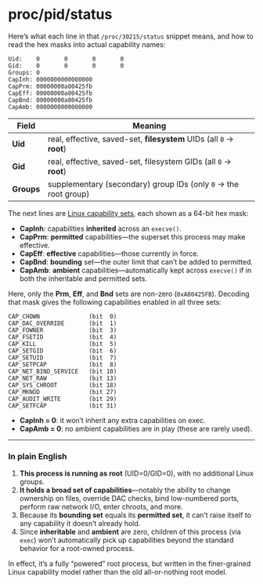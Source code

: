 # proc/pid/status

Here’s what each line in that `/proc/30215/status` snippet means, and how to read the hex masks into actual capability names:

```text
Uid:    0       0       0       0
Gid:    0       0       0       0
Groups: 0
CapInh: 0000000000000000
CapPrm: 00000000a80425fb
CapEff: 00000000a80425fb
CapBnd: 00000000a80425fb
CapAmb: 0000000000000000
```

| Field      | Meaning                                                              |
| ---------- | -------------------------------------------------------------------- |
| **Uid**    | real, effective, saved-set, **filesystem** UIDs (all `0` → **root**) |
| **Gid**    | real, effective, saved-set, filesystem GIDs (all `0` → **root**)     |
| **Groups** | supplementary (secondary) group IDs (only `0` → the root group)      |

The next lines are [Linux capability sets](./linux-capability-sets.mdx), each shown as a 64-bit hex mask:

* **CapInh**: capabilities **inherited** across an `execve()`.
* **CapPrm**: **permitted** capabilities—the superset this process may make effective.
* **CapEff**: **effective** capabilities—those currently in force.
* **CapBnd**: **bounding** set—the outer limit that can’t be added to permitted.
* **CapAmb**: **ambient** capabilities—automatically kept across `execve()` if in both the inheritable and permitted sets.

Here, only the **Prm**, **Eff**, and **Bnd** sets are non-zero (`0xA80425FB`). Decoding that mask gives the following capabilities enabled in all three sets:

```
CAP_CHOWN              (bit  0)
CAP_DAC_OVERRIDE       (bit  1)
CAP_FOWNER             (bit  3)
CAP_FSETID             (bit  4)
CAP_KILL               (bit  5)
CAP_SETGID             (bit  6)
CAP_SETUID             (bit  7)
CAP_SETPCAP            (bit  8)
CAP_NET_BIND_SERVICE   (bit 10)
CAP_NET_RAW            (bit 13)
CAP_SYS_CHROOT         (bit 18)
CAP_MKNOD              (bit 27)
CAP_AUDIT_WRITE        (bit 29)
CAP_SETFCAP            (bit 31)
```

* **CapInh = 0**: it won’t inherit any extra capabilities on exec.
* **CapAmb = 0**: no ambient capabilities are in play (these are rarely used).

---

### In plain English

1. **This process is running as root** (UID=0/GID=0), with no additional Linux groups.
2. **It holds a broad set of capabilities**—notably the ability to change ownership on files, override DAC checks, bind low-numbered ports, perform raw network I/O, enter chroots, and more.
3. Because its **bounding set** equals its **permitted set**, it can’t raise itself to any capability it doesn’t already hold.
4. Since **inheritable** and **ambient** are zero, children of this process (via `exec`) won’t automatically pick up capabilities beyond the standard behavior for a root-owned process.

In effect, it’s a fully “powered” root process, but written in the finer-grained Linux capability model rather than the old all-or-nothing root model.
